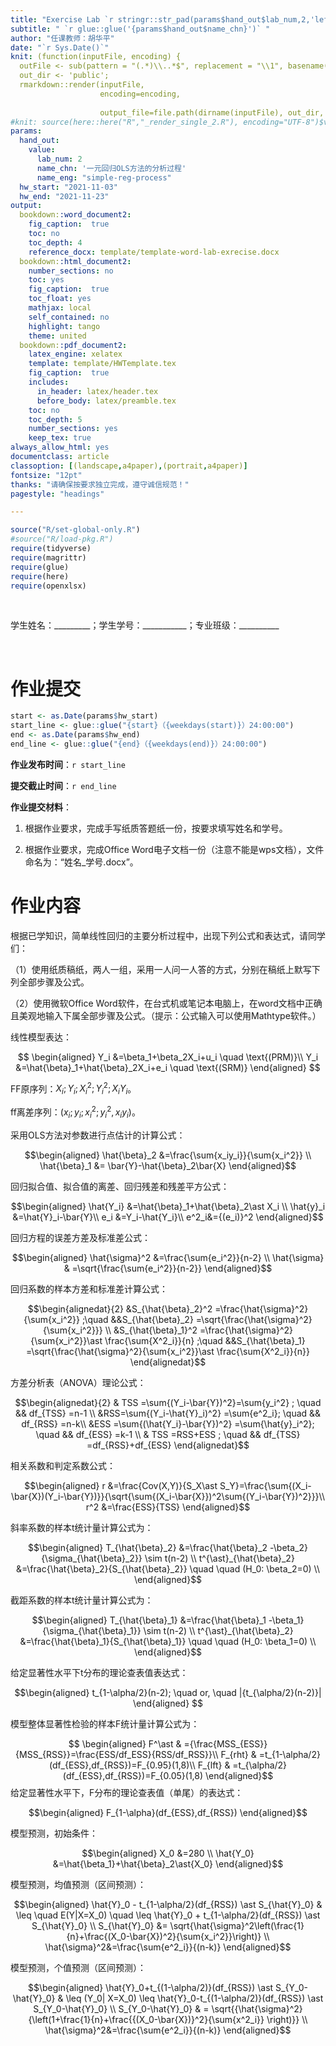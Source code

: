 ```yaml
---
title: "Exercise Lab `r stringr::str_pad(params$hand_out$lab_num,2,'left','0')` 课程作业"
subtitle: " `r glue::glue('{params$hand_out$name_chn}')` "
author: "任课教师：胡华平"
date: "`r Sys.Date()`"
knit: (function(inputFile, encoding) { 
  outFile <- sub(pattern = "(.*)\\..*$", replacement = "\\1", basename(inputFile));
  out_dir <- 'public';
  rmarkdown::render(inputFile,
                    encoding=encoding,
                    
                    output_file=file.path(dirname(inputFile), out_dir, outFile)) })
#knit: source(here::here("R","_render_single_2.R"), encoding="UTF-8")$value
params:
  hand_out:
    value:
      lab_num: 2
      name_chn: '一元回归OLS方法的分析过程'
      name_eng: "simple-reg-process"
  hw_start: "2021-11-03"
  hw_end: "2021-11-23"
output:
  bookdown::word_document2: 
    fig_caption:  true
    toc: no
    toc_depth: 4
    reference_docx: template/template-word-lab-exrecise.docx
  bookdown::html_document2:
    number_sections: no
    toc: yes
    fig_caption:  true
    toc_float: yes
    mathjax: local
    self_contained: no
    highlight: tango
    theme: united
  bookdown::pdf_document2:
    latex_engine: xelatex
    template: template/HWTemplate.tex
    fig_caption:  true
    includes:
      in_header: latex/header.tex
      before_body: latex/preamble.tex
    toc: no
    toc_depth: 5
    number_sections: yes
    keep_tex: true
always_allow_html: yes
documentclass: article
classoption: [(landscape,a4paper),(portrait,a4paper)]
fontsize: "12pt"
thanks: "请确保按要求独立完成，遵守诚信规范！"
pagestyle: "headings"

---
```


```r
source("R/set-global-only.R")
#source("R/load-pkg.R")
require(tidyverse)
require(magrittr)
require(glue)
require(here)
require(openxlsx)
```

</br>

学生姓名：_________；学生学号：___________；专业班级：__________

</br>


# 作业提交

```r
start <- as.Date(params$hw_start)
start_line <- glue::glue("{start}（{weekdays(start)}）24:00:00")
end <- as.Date(params$hw_end)
end_line <- glue::glue("{end}（{weekdays(end)}）24:00:00")
```

**作业发布时间**：`r start_line`

**提交截止时间**：`r end_line`

**作业提交材料**：

1) 根据作业要求，完成手写纸质答题纸一份，按要求填写姓名和学号。

2) 根据作业要求，完成Office Word电子文档一份（注意不能是wps文档），文件命名为："姓名_学号.docx"。



\newpage

# 作业内容

根据已学知识，简单线性回归的主要分析过程中，出现下列公式和表达式，请同学们：

（1）使用纸质稿纸，两人一组，采用一人问一人答的方式，分别在稿纸上默写下列全部步骤及公式。

（2）使用微软Office Word软件，在台式机或笔记本电脑上，在word文档中正确且美观地输入下属全部步骤及公式。（提示：公式输入可以使用Mathtype软件。）

线性模型表达：

$$
\begin{aligned}
Y_i &=\beta_1+\beta_2X_i+u_i \quad \text{(PRM)}\\
Y_i &=\hat{\beta}_1+\hat{\beta}_2X_i+e_i \quad \text{(SRM)}
\end{aligned}
$$

FF原序列：$X_i; Y_i; X^2_i; Y^2_i; X_iY_i$。

ff离差序列：$(x_i; y_i; x^2_i;y^2_i,x_iy_i)$。

采用OLS方法对参数进行点估计的计算公式：

$$\begin{aligned}
\hat{\beta}_2 &=\frac{\sum{x_iy_i}}{\sum{x_i^2}} \\
\hat{\beta}_1 &= \bar{Y}-\hat{\beta}_2\bar{X} 
\end{aligned}$$

回归拟合值、拟合值的离差、回归残差和残差平方公式：

$$\begin{aligned}
\hat{Y_i} &=\hat{\beta}_1+\hat{\beta}_2\ast X_i \\
\hat{y}_i &=\hat{Y}_i-\bar{Y}\\
e_i &=Y_i-\hat{Y_i}\\
e^2_i&={(e_i)}^2
\end{aligned}$$

回归方程的误差方差及标准差公式：

$$\begin{aligned}
\hat{\sigma}^2 &=\frac{\sum{e_i^2}}{n-2} \\
\hat{\sigma} & =\sqrt{\frac{\sum{e_i^2}}{n-2}}
\end{aligned}$$



回归系数的样本方差和标准差计算公式：

$$\begin{alignedat}{2}
&S_{\hat{\beta}_2}^2 =\frac{\hat{\sigma}^2}{\sum{x_i^2}} ;\quad
&&S_{\hat{\beta}_2} =\sqrt{\frac{\hat{\sigma}^2}{\sum{x_i^2}}} \\
&S_{\hat{\beta}_1}^2 =\frac{\hat{\sigma}^2}{\sum{x_i^2}}\ast \frac{\sum{X^2_i}}{n} ;\quad
&&S_{\hat{\beta}_1} =\sqrt{\frac{\hat{\sigma}^2}{\sum{x_i^2}}\ast \frac{\sum{X^2_i}}{n}}
\end{alignedat}$$

方差分析表（ANOVA）理论公式：

$$\begin{alignedat}{2}
& TSS =\sum{(Y_i-\bar{Y})^2}=\sum{y_i^2} ; \quad
&& df_{TSS} =n-1 \\
&RSS=\sum{(Y_i-\hat{Y}_i)^2}  =\sum{e^2_i}; \quad
&& df_{RSS} =n-k\\
&ESS =\sum{(\hat{Y_i}-\bar{Y})^2} =\sum{\hat{y}_i^2}; \quad
&& df_{ESS} =k-1 \\
& TSS =RSS+ESS ; \quad
&& df_{TSS} =df_{RSS}+df_{ESS}
\end{alignedat}$$

相关系数和判定系数公式：

$$\begin{aligned}
r &=\frac{Cov(X,Y)}{S_X\ast S_Y}=\frac{\sum{(X_i-\bar{X})(Y_i-\bar{Y})}}{\sqrt{\sum{(X_i-\bar{X}})^2\sum{(Y_i-\bar{Y})^2}}}\\
r^2 &=\frac{ESS}{TSS}
\end{aligned}$$

斜率系数的样本t统计量计算公式为：

$$\begin{aligned}
T_{\hat{\beta}_2} &=\frac{\hat{\beta}_2 -\beta_2}{\sigma_{\hat{\beta}_2}} \sim t(n-2) \\
t^{\ast}_{\hat{\beta}_2} &=\frac{\hat{\beta}_2}{S_{\hat{\beta}_2}} \quad  \quad (H_0: \beta_2=0) \\
\end{aligned}$$

截距系数的样本t统计量计算公式为：

$$\begin{aligned}
T_{\hat{\beta}_1} &=\frac{\hat{\beta}_1 -\beta_1}{\sigma_{\hat{\beta}_1}} \sim t(n-2) \\
t^{\ast}_{\hat{\beta}_2} &=\frac{\hat{\beta}_1}{S_{\hat{\beta}_1}} \quad  \quad (H_0: \beta_1=0) \\
\end{aligned}$$

给定显著性水平下t分布的理论查表值表达式：

$$\begin{aligned}
t_{1-\alpha/2}(n-2); \quad or, \quad |{t_{\alpha/2}(n-2)}|
\end{aligned} 
$$

模型整体显著性检验的样本F统计量计算公式为：

$$
\begin{aligned}
F^\ast & ={\frac{MSS_{ESS}}{MSS_{RSS}}=\frac{ESS/df_ESS}{RSS/df_RSS}}\\
F_{rht} & =t_{1-\alpha/2}(df_{ESS},df_{RSS})=F_{0.95}(1,8)\\
F_{lft} & =t_{\alpha/2}(df_{ESS},df_{RSS})=F_{0.05}(1,8)
\end{aligned}$$
给定显著性水平下，F分布的理论查表值（单尾）的表达式：

$$\begin{aligned}
F_{1-\alpha}(df_{ESS},df_{RSS})
\end{aligned}$$

模型预测，初始条件：

$$\begin{aligned}
X_0 &=280 \\
\hat{Y_0} &=\hat{\beta_1}+\hat{\beta}_2\ast{X_0} 
\end{aligned}$$

模型预测，均值预测（区间预测）：

$$\begin{aligned}
\hat{Y}_0 - t_{1-\alpha/2}(df_{RSS}) \ast S_{\hat{Y}_0} 
& \leq \quad  E(Y|X=X_0) \quad \leq
\hat{Y}_0 + t_{1-\alpha/2}(df_{RSS}) \ast S_{\hat{Y}_0} \\
S_{\hat{Y}_0} &= \sqrt{\hat{\sigma}^2\left(\frac{1}{n}+\frac{(X_0-\bar{X})^2}{\sum{x_i^2}}\right)} \\
\hat{\sigma}^2&=\frac{\sum{e^2_i}}{(n-k)} 
\end{aligned}$$

模型预测，个值预测（区间预测）：

$$\begin{aligned}
\hat{Y}_0+t_{(1-\alpha/2)}(df_{RSS}) \ast S_{Y_0-\hat{Y}_0} 
& \leq (Y_0| X=X_0) \leq \hat{Y}_0-t_{(1-\alpha/2)}(df_{RSS}) \ast S_{Y_0-\hat{Y}_0}  \\
S_{Y_0-\hat{Y}_0} & = \sqrt{{\hat{\sigma}^2}{\left(1+\frac{1}{n}+\frac{{(X_0-\bar{X})}^2}{\sum{x^2_i}} \right)}} \\
\hat{\sigma}^2&=\frac{\sum{e^2_i}}{(n-k)} 
\end{aligned}$$